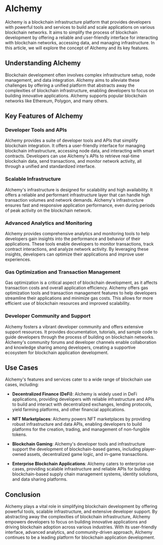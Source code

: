 # Alchemy

Alchemy is a blockchain infrastructure platform that provides developers with powerful tools and services to build and scale applications on various blockchain networks. It aims to simplify the process of blockchain development by offering a reliable and user-friendly interface for interacting with blockchain networks, accessing data, and managing infrastructure. In this article, we will explore the concept of Alchemy and its key features.

## Understanding Alchemy

Blockchain development often involves complex infrastructure setup, node management, and data integration. Alchemy aims to alleviate these challenges by offering a unified platform that abstracts away the complexities of blockchain infrastructure, enabling developers to focus on building innovative applications. Alchemy supports popular blockchain networks like Ethereum, Polygon, and many others.

## Key Features of Alchemy

### Developer Tools and APIs

Alchemy provides a suite of developer tools and APIs that simplify blockchain integration. It offers a user-friendly interface for managing blockchain infrastructure, accessing node data, and interacting with smart contracts. Developers can use Alchemy's APIs to retrieve real-time blockchain data, send transactions, and monitor network activity, all through a unified and standardized interface.

### Scalable Infrastructure

Alchemy's infrastructure is designed for scalability and high availability. It offers a reliable and performant infrastructure layer that can handle high transaction volumes and network demands. Alchemy's infrastructure ensures fast and responsive application performance, even during periods of peak activity on the blockchain network.

### Advanced Analytics and Monitoring

Alchemy provides comprehensive analytics and monitoring tools to help developers gain insights into the performance and behavior of their applications. These tools enable developers to monitor transactions, track contract interactions, and analyze network activity. By leveraging these insights, developers can optimize their applications and improve user experiences.

### Gas Optimization and Transaction Management

Gas optimization is a critical aspect of blockchain development, as it affects transaction costs and overall application efficiency. Alchemy offers gas optimization tools and transaction management features to help developers streamline their applications and minimize gas costs. This allows for more efficient use of blockchain resources and improved scalability.

### Developer Community and Support

Alchemy fosters a vibrant developer community and offers extensive support resources. It provides documentation, tutorials, and sample code to guide developers through the process of building on blockchain networks. Alchemy's community forums and developer channels enable collaboration and knowledge sharing among developers, creating a supportive ecosystem for blockchain application development.

## Use Cases

Alchemy's features and services cater to a wide range of blockchain use cases, including:

- **Decentralized Finance (DeFi)**: Alchemy is widely used in DeFi applications, providing developers with reliable infrastructure and APIs to build and interact with decentralized exchanges, lending protocols, yield farming platforms, and other financial applications.

- **NFT Marketplaces**: Alchemy powers NFT marketplaces by providing robust infrastructure and data APIs, enabling developers to build platforms for the creation, trading, and management of non-fungible tokens.

- **Blockchain Gaming**: Alchemy's developer tools and infrastructure support the development of blockchain-based games, including player-owned assets, decentralized game logic, and in-game transactions.

- **Enterprise Blockchain Applications**: Alchemy caters to enterprise use cases, providing scalable infrastructure and reliable APIs for building blockchain-based supply chain management systems, identity solutions, and data sharing platforms.

## Conclusion

Alchemy plays a vital role in simplifying blockchain development by offering powerful tools, scalable infrastructure, and extensive developer support. By abstracting away the complexities of blockchain infrastructure, Alchemy empowers developers to focus on building innovative applications and driving blockchain adoption across various industries. With its user-friendly interface, advanced analytics, and community-driven approach, Alchemy continues to be a leading platform for blockchain application development.